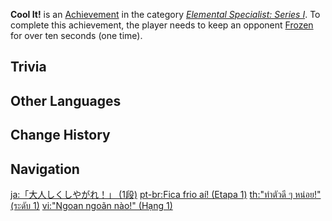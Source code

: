{{Achievement Infobox
|title        = Cool It!
|id           = 82019
|order id     = 2019
|category     = Elemental Specialist: Series I
|description  = Keep an opponent [[Frozen]] for over 10s (×1).
|requirements = 
|primogems    = 5
|tracking     = Tracks the number of times the player kept an opponent frozen for 10 seconds.
|topic        = 
|set          = Cool It!
|tier         = 1
|tiers_total  = 3
}}
'''Cool It!''' is an [[Achievement]] in the category ''[[Elemental Specialist: Series I]]''. To complete this achievement, the player needs to keep an opponent [[Frozen]] for over ten seconds (one time).

==Trivia==
{{Transclude|Cool It!|Trivia}}
<!--
==Video Guides==
{{EVT
|video1   = 
|caption1 = 
}}
-->
==Other Languages==
{{Transclude|Cool It!|Other Languages}}

==Change History==
{{Change History|1.0}}
<!--
==References==
{{Reflist}}
-->
==Navigation==
{{Achievement Navbox}}

[[ja:「大人しくしやがれ！」 (1段)]]
[[pt-br:Fica frio aí! (Etapa 1)]]
[[th:"ทำตัวดี ๆ หน่อย!" (ระดับ 1)]]
[[vi:"Ngoan ngoãn nào!" (Hạng 1)]]